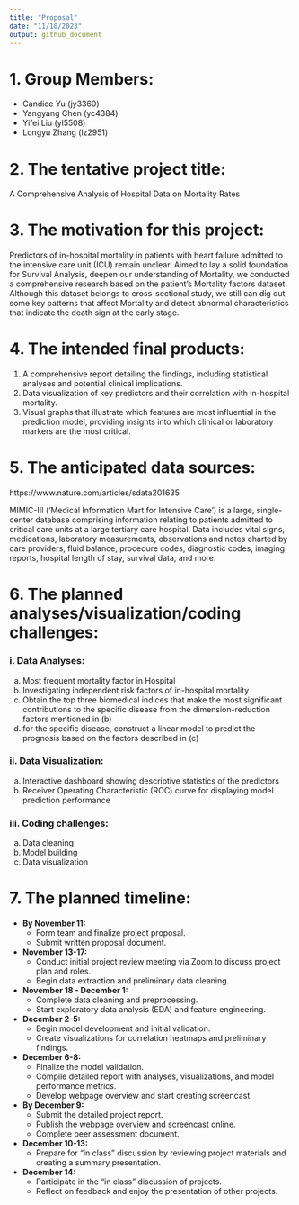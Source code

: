 ```yaml
---
title: "Proposal"
date: "11/10/2023"
output: github_document
---
```



# 1. Group Members: 

- Candice Yu (jy3360)
- Yangyang Chen (yc4384)
- Yifei Liu (yl5508)
- Longyu Zhang (lz2951)

# 2. The tentative project title: 

A Comprehensive Analysis of Hospital Data on Mortality Rates
 
# 3. The motivation for this project: 

Predictors of in-hospital mortality in patients with heart failure admitted to the intensive care unit (ICU) remain unclear. Aimed to lay a solid foundation for Survival Analysis, deepen our understanding of Mortality, we conducted a comprehensive research based on the patient's Mortality factors dataset. Although this dataset belongs to cross-sectional study, we still can dig out some key patterns that affect Mortality and detect abnormal characteristics that indicate the death sign at the early stage. 

# 4. The intended final products: 

1. A comprehensive report detailing the findings, including statistical analyses and potential clinical implications.
2. Data visualization of key predictors and their correlation with in-hospital mortality.  
3. Visual graphs that illustrate which features are most influential in the prediction model, providing insights into which clinical or laboratory markers are the most critical.

 
# 5. The anticipated data sources:

https://www.nature.com/articles/sdata201635

MIMIC-III (‘Medical Information Mart for Intensive Care’) is a large, single-center database comprising information relating to patients admitted to critical care units at a large tertiary care hospital.  Data includes vital signs, medications, laboratory measurements, observations and notes charted by care providers, fluid balance, procedure codes, diagnostic codes, imaging reports, hospital length of stay, survival data, and more.

# 6. The planned analyses/visualization/coding challenges: 


### i.	Data Analyses:
a.	 Most frequent mortality factor in Hospital
b.	Investigating independent risk factors of in-hospital mortality
c.	Obtain the top three biomedical indices that make the most significant contributions to the specific disease from the dimension-reduction factors mentioned in (b)
d.	for the specific disease, construct a linear model to predict the prognosis based on the factors described in (c)


### ii.   Data Visualization: 
a.	Interactive dashboard showing descriptive statistics of the predictors
b.	Receiver Operating Characteristic (ROC) curve for displaying model prediction performance

### iii.  Coding challenges:
a.	Data cleaning
b.	Model building
c.	Data visualization


# 7. The planned timeline: 

- **By November 11:** 
  - Form team and finalize project proposal.
  - Submit written proposal document.

- **November 13-17:**
  - Conduct initial project review meeting via Zoom to discuss project plan and roles.
  - Begin data extraction and preliminary data cleaning.

- **November 18 - December 1:**
  - Complete data cleaning and preprocessing.
  - Start exploratory data analysis (EDA) and feature engineering.

- **December 2-5:**
  - Begin model development and initial validation.
  - Create visualizations for correlation heatmaps and preliminary findings.

- **December 6-8:**
  - Finalize the model validation.
  - Compile detailed report with analyses, visualizations, and model performance metrics.
  - Develop webpage overview and start creating screencast.

- **By December 9:**
  - Submit the detailed project report.
  - Publish the webpage overview and screencast online.
  - Complete peer assessment document.

- **December 10-13:**
  - Prepare for "in class" discussion by reviewing project materials and creating a summary presentation.

- **December 14:**
  - Participate in the "in class" discussion of projects.
  - Reflect on feedback and enjoy the presentation of other projects.
